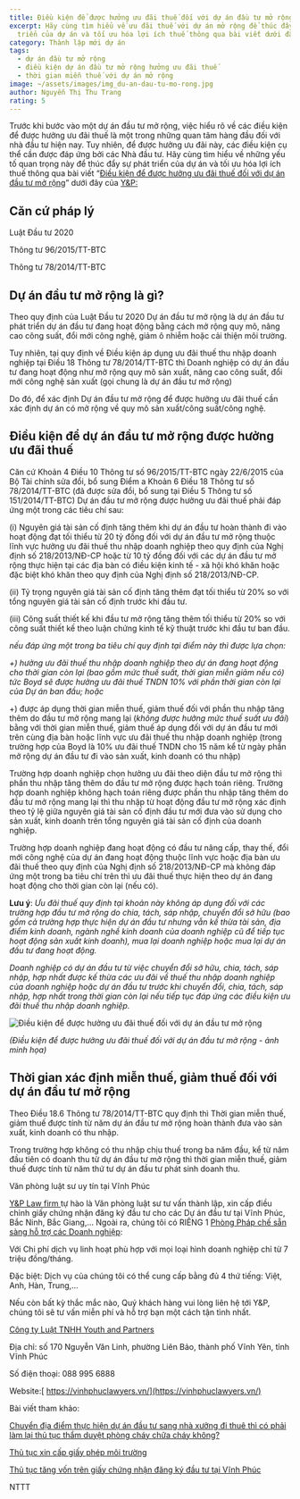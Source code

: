 ```yaml
---
title: Điều kiện để được hưởng ưu đãi thuế đối với dự án đầu tư mở rộng
excerpt: Hãy cùng tìm hiểu về ưu đãi thuế với dự án mở rộng để thúc đẩy sự phát
  triển của dự án và tối ưu hóa lợi ích thuế thông qua bài viết dưới đây
category: Thành lập mới dự án
tags:
  - dự án đầu tư mở rộng
  - điều kiện dự án đầu tư mở rộng hưởng ưu đãi thuế
  - thời gian miễn thuế với dự án mở rộng
image: ~/assets/images/img_du-an-dau-tu-mo-rong.jpg
author: Nguyễn Thị Thu Trang
rating: 5
---
```

Trước khi bước vào một dự án đầu tư mở rộng, việc hiểu rõ về các điều kiện để được hưởng ưu đãi thuế là một trong những quan tâm hàng đầu đối với nhà đầu tư hiện nay. Tuy nhiên, để được hưởng ưu đãi này, các điều kiện cụ thể cần được đáp ứng bởi các Nhà đầu tư. Hãy cùng tìm hiểu về những yếu tố quan trọng này để thúc đẩy sự phát triển của dự án và tối ưu hóa lợi ích thuế thông qua bài viết “[Điều kiện để được hưởng ưu đãi thuế đối với dự án đầu tư mở rộng](https://vinhphuclawyers.vn/kien-thuc-phap-ly/doanh-nghiep-va-dau-tu-nuoc-ngoai/dieu-kien-de-duoc-huong-uu-dai-thue-doi-voi-du-an-dau-tu-mo-rong-35916.htm)” dưới đây của [Y&P:](https://vinhphuclawyers.vn/kien-thuc-phap-ly/doanh-nghiep-va-dau-tu-nuoc-ngoai.htm)

## Căn cứ pháp lý

Luật Đầu tư 2020

Thông tư 96/2015/TT-BTC

Thông tư 78/2014/TT-BTC

## Dự án đầu tư mở rộng là gì?

Theo quy định của Luật Đầu tư 2020 Dự án đầu tư mở rộng là dự án đầu tư phát triển dự án đầu tư đang hoạt động bằng cách mở rộng quy mô, nâng cao công suất, đổi mới công nghệ, giảm ô nhiễm hoặc cải thiện môi trường.

Tuy nhiên, tại quy định về Điều kiện áp dụng ưu đãi thuế thu nhập doanh nghiệp tại Điều 18 Thông tư 78/2014/TT-BTC thì Doanh nghiệp có dự án đầu tư đang hoạt động như mở rộng quy mô sản xuất, nâng cao công suất, đổi mới công nghệ sản xuất (gọi chung là dự án đầu tư mở rộng)

Do đó, để xác định Dự án đầu tư mở rộng để được hưởng ưu đãi thuế cần xác định dự án có mở rộng về quy mô sản xuất/công suất/công nghệ.

## Điều kiện để dự án đầu tư mở rộng được hưởng ưu đãi thuế

Căn cứ Khoản 4 Điều 10 Thông tư số 96/2015/TT-BTC ngày 22/6/2015 của Bộ Tài chính sửa đổi, bổ sung Điểm a Khoản 6 Điều 18 Thông tư số 78/2014/TT-BTC (đã được sửa đổi, bổ sung tại Điều 5 Thông tư số 151/2014/TT-BTC) Dự án đầu tư mở rộng được hưởng ưu đãi thuế phải đáp ứng một trong các tiêu chí sau:

(i) Nguyên giá tài sản cố định tăng thêm khi dự án đầu tư hoàn thành đi vào hoạt động đạt tối thiểu từ 20 tỷ đồng đối với dự án đầu tư mở rộng thuộc lĩnh vực hưởng ưu đãi thuế thu nhập doanh nghiệp theo quy định của Nghị định số 218/2013/NĐ-CP hoặc từ 10 tỷ đồng đối với các dự án đầu tư mở rộng thực hiện tại các địa bàn có điều kiện kinh tế - xã hội khó khăn hoặc đặc biệt khó khăn theo quy định của Nghị định số 218/2013/NĐ-CP.

(ii) Tỷ trọng nguyên giá tài sản cố định tăng thêm đạt tối thiểu từ 20% so với tổng nguyên giá tài sản cố định trước khi đầu tư.

(iii) Công suất thiết kế khi đầu tư mở rộng tăng thêm tối thiểu từ 20% so với công suất thiết kế theo luận chứng kinh tế kỹ thuật trước khi đầu tư ban đầu.

*nếu đáp ứng một trong ba tiêu chí quy định tại điểm này thì được lựa chọn:*

*+) hưởng ưu đãi thuế thu nhập doanh nghiệp theo dự án đang hoạt động cho thời gian còn lại (bao gồm mức thuế suất, thời gian miễn giảm nếu có) tức Boyd sẽ được hưởng ưu đãi thuế TNDN 10% với phần thời gian còn lại của Dự án ban đầu; hoặc*

+) được áp dụng thời gian miễn thuế, giảm thuế đối với phần thu nhập tăng thêm do đầu tư mở rộng mang lại (*không được hưởng mức thuế suất ưu đãi*) bằng với thời gian miễn thuế, giảm thuế áp dụng đối với dự án đầu tư mới trên cùng địa bàn hoặc lĩnh vực ưu đãi thuế thu nhập doanh nghiệp (trong trường hợp của Boyd là 10% ưu đãi thuế TNDN cho 15 năm kể từ ngày phần mở rộng dự án đầu tư đi vào sản xuất, kinh doanh có thu nhập)

Trường hợp doanh nghiệp chọn hưởng ưu đãi theo diện đầu tư mở rộng thì phần thu nhập tăng thêm do đầu tư mở rộng được hạch toán riêng. Trường hợp doanh nghiệp không hạch toán riêng được phần thu nhập tăng thêm do đầu tư mở rộng mang lại thì thu nhập từ hoạt động đầu tư mở rộng xác định theo tỷ lệ giữa nguyên giá tài sản cố định đầu tư mới đưa vào sử dụng cho sản xuất, kinh doanh trên tổng nguyên giá tài sản cố định của doanh nghiệp.

Trường hợp doanh nghiệp đang hoạt động có đầu tư nâng cấp, thay thế, đổi mới công nghệ của dự án đang hoạt động thuộc lĩnh vực hoặc địa bàn ưu đãi thuế theo quy định của Nghị định số 218/2013/NĐ-CP mà không đáp ứng một trong ba tiêu chí trên thì ưu đãi thuế thực hiện theo dự án đang hoạt động cho thời gian còn lại (nếu có).

**Lưu ý**: *Ưu đãi thuế quy định tại khoản này không áp dụng đối với các trường hợp đầu tư mở rộng do chia, tách, sáp nhập, chuyển đổi sở hữu (bao gồm cả trường hợp thực hiện dự án đầu tư nhưng vẫn kế thừa tài sản, địa điểm kinh doanh, ngành nghề kinh doanh của doanh nghiệp cũ để tiếp tục hoạt động sản xuất kinh doanh), mua lại doanh nghiệp hoặc mua lại dự án đầu tư đang hoạt động.*

*Doanh nghiệp có dự án đầu tư từ việc chuyển đổi sở hữu, chia, tách, sáp nhập, hợp nhất được kế thừa các ưu đãi về thuế thu nhập doanh nghiệp của doanh nghiệp hoặc dự án đầu tư trước khi chuyển đổi, chia, tách, sáp nhập, hợp nhất trong thời gian còn lại nếu tiếp tục đáp ứng các điều kiện ưu đãi thuế thu nhập doanh nghiệp.*

![Điều kiện để được hưởng ưu đãi thuế đối với dự án đầu tư mở rộng ](~/assets/images/dieu-kien-huong-uu-dai-thue-voi-du-an-dau-tu-mo-rong.jpg "Điều kiện để được hưởng ưu đãi thuế đối với dự án đầu tư mở rộng ")

*(Điều kiện để được hưởng ưu đãi thuế đối với dự án đầu tư mở rộng - ảnh minh họa)*

## Thời gian xác định miễn thuế, giảm thuế đối với dự án đầu tư mở rộng

Theo Điều 18.6 Thông tư 78/2014/TT-BTC quy định thì Thời gian miễn thuế, giảm thuế được tính từ năm dự án đầu tư mở rộng hoàn thành đưa vào sản xuất, kinh doanh có thu nhập.

Trong trường hợp không có thu nhập chịu thuế trong ba năm đầu, kể từ năm đầu tiên có doanh thu từ dự án đầu tư mở rộng thì thời gian miễn thuế, giảm thuế được tính từ năm thứ tư dự án đầu tư phát sinh doanh thu.

Văn phòng luật sư uy tín tại Vĩnh Phúc

[Y&P Law firm ](https://vinhphuclawyers.vn/)tự hào là Văn phòng luật sư tư vấn thành lập, xin cấp điều chỉnh giấy chứng nhận đăng ký đầu tư cho các Dự án đầu tư tại Vĩnh Phúc, Bắc Ninh, Bắc Giang,… Ngoài ra, chúng tôi có RIÊNG 1 [Phòng Pháp chế sẵn sàng hỗ trợ các Doanh nghiệp](https://vinhphuclawyers.vn/dich-vu-phap-ly/ho-tro-doanh-nghiep/dich-vu-phap-che-doanh-nghiep-tai-vinh-phuc-35791.htm):

Với Chi phí dịch vụ linh hoạt phù hợp với mọi loại hình doanh nghiệp chỉ từ 7 triệu đồng/tháng.

Đặc biệt: Dịch vụ của chúng tôi có thể cung cấp bằng đủ 4 thứ tiếng: Việt, Anh, Hàn, Trung,…

Nếu còn bất kỳ thắc mắc nào, Quý khách hàng vui lòng liên hệ tới Y&P, chúng tôi sẽ tư vấn miễn phí và hỗ trợ bạn một cách tận tình nhất.

[Công ty Luật TNHH Youth and Partners](https://vinhphuclawyers.vn/)

Địa chỉ: số 170 Nguyễn Văn Linh, phường Liên Bảo, thành phố Vĩnh Yên, tỉnh Vĩnh Phúc

Số điện thoại: 088 995 6888

Website:[ https://vinhphuclawyers.vn/](https://vinhphuclawyers.vn/)

Bài viết tham khảo:

[Chuyển địa điểm thực hiện dự án đầu tư sang nhà xưởng đi thuê thì có phải làm lại thủ tục thẩm duyệt phòng cháy chữa cháy không?](https://vinhphuclawyers.vn/kien-thuc-phap-ly/doanh-nghiep-va-dau-tu-nuoc-ngoai/chuyen-dia-diem-thuc-hien-du-an-dau-tu-sang-nha-xuong-di-thue-thi-co-phai-lam-lai-thu-tuc-tham-duyet-phong-chay-chua-chay-khong-35897.htm)

[Thủ tục xin cấp giấy phép môi trường](https://vinhphuclawyers.vn/kien-thuc-phap-ly/doanh-nghiep-va-dau-tu-nuoc-ngoai/thu-tuc-xin-cap-giay-phep-moi-truong-35895.htm)

[Thủ tục tăng vốn trên giấy chứng nhận đăng ký đầu tư tại Vĩnh Phúc](https://vinhphuclawyers.vn/kien-thuc-phap-ly/doanh-nghiep-va-dau-tu-nuoc-ngoai/thu-tuc-tang-von-tren-giay-chung-nhan-dang-ky-dau-tu-tai-vinh-phuc-35890.htm)

NTTT
